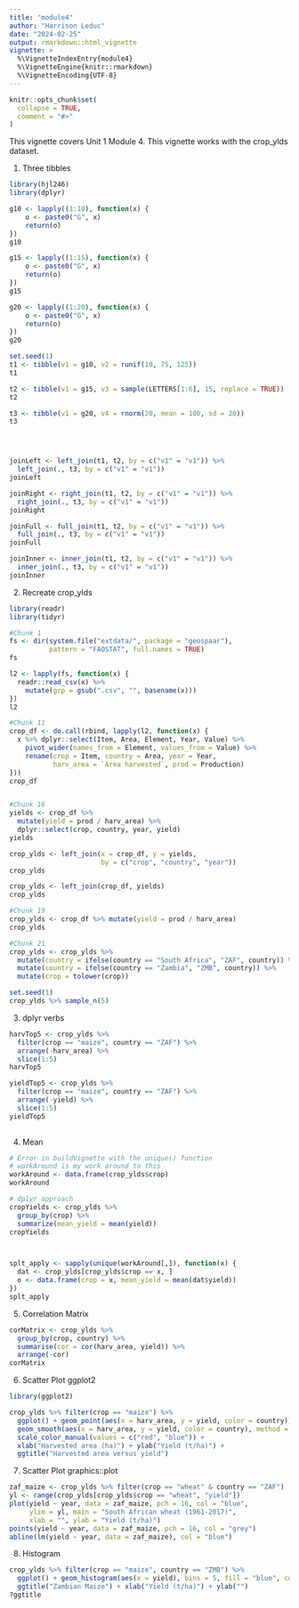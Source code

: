 ```yaml
---
title: "module4"
author: "Harrison Leduc"
date: "2024-02-25"
output: rmarkdown::html_vignette
vignette: >
  %\VignetteIndexEntry{module4}
  %\VignetteEngine{knitr::rmarkdown}
  %\VignetteEncoding{UTF-8}
---
```


```r
knitr::opts_chunk$set(
  collapse = TRUE,
  comment = "#>"
)
```

This vignette covers Unit 1 Module 4. This vignette works with the crop_ylds dataset.

1. Three tibbles
```r
library(hjl246)
library(dplyr)

g10 <- lapply((1:10), function(x) {
    o <- paste0("G", x)
    return(o)
})
g10

g15 <- lapply((1:15), function(x) {
    o <- paste0("G", x)
    return(o)
})
g15

g20 <- lapply((1:20), function(x) {
    o <- paste0("G", x)
    return(o)
})
g20

set.seed(1)
t1 <- tibble(v1 = g10, v2 = runif(10, 75, 125))
t1

t2 <- tibble(v1 = g15, v3 = sample(LETTERS[1:6], 15, replace = TRUE))
t2

t3 <- tibble(v1 = g20, v4 = rnorm(20, mean = 100, sd = 20))
t3




joinLeft <- left_join(t1, t2, by = c("v1" = "v1")) %>% 
  left_join(., t3, by = c("v1" = "v1"))
joinLeft

joinRight <- right_join(t1, t2, by = c("v1" = "v1")) %>% 
  right_join(., t3, by = c("v1" = "v1"))
joinRight

joinFull <- full_join(t1, t2, by = c("v1" = "v1")) %>% 
  full_join(., t3, by = c("v1" = "v1"))
joinFull

joinInner <- inner_join(t1, t2, by = c("v1" = "v1")) %>% 
  inner_join(., t3, by = c("v1" = "v1"))
joinInner
```

2. Recreate crop_ylds 
```r
library(readr)
library(tidyr)

#Chunk 1
fs <- dir(system.file("extdata/", package = "geospaar"), 
          pattern = "FAOSTAT", full.names = TRUE)
fs

l2 <- lapply(fs, function(x) {
  readr::read_csv(x) %>%
    mutate(grp = gsub(".csv", "", basename(x)))
})
l2

#Chunk 11
crop_df <- do.call(rbind, lapply(l2, function(x) {
  x %>% dplyr::select(Item, Area, Element, Year, Value) %>% 
    pivot_wider(names_from = Element, values_from = Value) %>% 
    rename(crop = Item, country = Area, year = Year, 
           harv_area = `Area harvested`, prod = Production)
}))
crop_df


#Chunk 16
yields <- crop_df %>% 
  mutate(yield = prod / harv_area) %>% 
  dplyr::select(crop, country, year, yield)
yields

crop_ylds <- left_join(x = crop_df, y = yields, 
                       by = c("crop", "country", "year"))
crop_ylds

crop_ylds <- left_join(crop_df, yields) 
crop_ylds

#Chunk 19
crop_ylds <- crop_df %>% mutate(yield = prod / harv_area)
crop_ylds

#Chunk 21
crop_ylds <- crop_ylds %>% 
  mutate(country = ifelse(country == "South Africa", "ZAF", country)) %>%  
  mutate(country = ifelse(country == "Zambia", "ZMB", country)) %>% 
  mutate(crop = tolower(crop))

set.seed(1)
crop_ylds %>% sample_n(5)
```


3. dplyr verbs
```r

harvTop5 <- crop_ylds %>% 
  filter(crop == "maize", country == "ZAF") %>% 
  arrange(-harv_area) %>% 
  slice(1:5)
harvTop5

yieldTop5 <- crop_ylds %>% 
  filter(crop == "maize", country == "ZAF") %>% 
  arrange(-yield) %>% 
  slice(1:5)
yieldTop5
  
```

4. Mean
```r

# Error in buildVignette with the unique() function
# workAround is my work around to this
workAround <- data.frame(crop_ylds$crop)
workAround

# dplyr approach
cropYields <- crop_ylds %>%
  group_by(crop) %>%
  summarize(mean_yield = mean(yield))
cropYields



splt_apply <- sapply(unique(workAround[,]), function(x) {
  dat <- crop_ylds[crop_ylds$crop == x, ]  
  o <- data.frame(crop = x, mean_yield = mean(dat$yield))  
})
splt_apply

```

5. Correlation Matrix
```r

corMatrix <- crop_ylds %>% 
  group_by(crop, country) %>% 
  summarise(cor = cor(harv_area, yield)) %>% 
  arrange(-cor)
corMatrix

```

6. Scatter Plot ggplot2
```r
library(ggplot2)

crop_ylds %>% filter(crop == "maize") %>% 
  ggplot() + geom_point(aes(x = harv_area, y = yield, color = country)) +
  geom_smooth(aes(x = harv_area, y = yield, color = country), method = "lm") + 
  scale_color_manual(values = c("red", "blue")) + 
  xlab("Harvested area (ha)") + ylab("Yield (t/ha)") + 
  ggtitle("Harvested area versus yield")

```


7. Scatter Plot graphics::plot
```r

zaf_maize <- crop_ylds %>% filter(crop == "wheat" & country == "ZAF")
yl <- range(crop_ylds[crop_ylds$crop == "wheat", "yield"])
plot(yield ~ year, data = zaf_maize, pch = 16, col = "blue",
     ylim = yl, main = "South African wheat (1961-2017)", 
     xlab = "", ylab = "Yield (t/ha)")
points(yield ~ year, data = zaf_maize, pch = 16, col = "grey")
abline(lm(yield ~ year, data = zaf_maize), col = "blue")

```

8. Histogram
```r

crop_ylds %>% filter(crop == "maize", country == "ZMB") %>%
  ggplot() + geom_histogram(aes(x = yield), bins = 5, fill = "blue", col = "black") +
  ggtitle("Zambian Maize") + xlab("Yield (t/ha)") + ylab("")
?ggtitle

```
